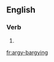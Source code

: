 ==English==

===Verb===
{{head|en}}

# {{present participle of|argy-bargy|lang=en}}

[[fr:argy-bargying]]